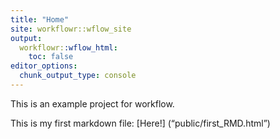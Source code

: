 ```yaml
---
title: "Home"
site: workflowr::wflow_site
output:
  workflowr::wflow_html:
    toc: false
editor_options:
  chunk_output_type: console
---
```


This is an example project for workflow.

This is my first markdown file: [Here!] ("public/first_RMD.html")
